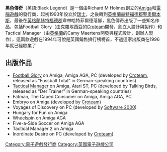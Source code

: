 {{NoteTA|G1=Games}}
{{Infobox company
|company_name      = 黑色傳奇
|company_name_en   = Black Legend
|company_logo      =
|company_type      =[[電子遊戲發行商|電子遊戲發行商]]
| genre            = 
| fate             = 
| predecessor      = 
| successor        = 
| foundation       = 1993年
| founder          = Richard M Holmes
| defunct          = 1996年
| location_city    = [[赫特福德郡|赫特福德郡]]
| location_country = [[英格蘭|英格蘭]]
| location         = [[英格蘭|英格蘭]][[赫特福德郡|赫特福德郡]]<br>韋林哈特菲爾德
| locations        = 
| area_served      = 
| key_people       =
| industry         = [[電子遊戲產業|電子遊戲產業]]
| products         = 
| production       = 
| services         = 
| revenue          = 
| operating_income = 
| net_income       = 
| aum              = 
| assets           = 
| equity           = 
| owner            = 
| num_employees    = 
| parent           = 
| divisions        = 
| subsid           = 
| homepage         = 
| footnotes        = 
| intl             = 
}}

'''黑色傳奇'''（英語:Black Legend）是一個由Richard M Holmes創立的[[Amiga|Amiga]]和[[電腦遊戲|電腦遊戲]]的發行商，起初1993年設立於[[瑞士|瑞士]]，之後轉到[[英格蘭|英格蘭]][[赫特福德郡|赫特福德郡]][[聖奧爾本斯|聖奧爾本斯]]，最後在[[英格蘭|英格蘭]][[赫特福德郡|赫特福德郡]]韋林哈特菲爾德落腳，黑色傳奇出版了一些知名作品，包括Football Glory（由克羅埃西亞的[[Croteam|Croteam]]開發，創立人設計與製作）和Tactical Manager（由[[英格蘭|英格蘭]]的Camy Maertens開發與程式設計，創辦人製作），這兩款遊戲在1994年可說是英國銷售排行榜榜首，不過這家出版商在1996年就已經歇業了

==出版作品==
*[[Football_Glory|Football Glory]] on Amiga, Amiga AGA, PC (developed by [[Croteam|Croteam]], released as "Fussball Total" in German-speaking countries)
*[[Tactical_Manager|Tactical Manager]] on Amiga, Atari ST, PC (developed by Talking Birds, released as "Der Trainer" in German-speaking countries)
*Fatman, The Caped Consumer on Amiga, Amiga AGA, PC
*Embryo on Amiga (developed by [[Croteam|Croteam]])
*Voyages of Discovery on PC (developed by [[Software_2000|Software 2000]])
*Hungary for Fun on Amiga
*Wheelspin on Amiga AGA
*Five-a-Side Soccer on Amiga AGA
*Tactical Manager 2 on Amiga
*Inordinate Desire on PC (developed by [[Croteam|Croteam]])

{{DEFAULTSORT:Black Legend}}
[[Category:電子遊戲發行商|Category:電子遊戲發行商]]
[[Category:英國電子遊戲公司|Category:英國電子遊戲公司]]